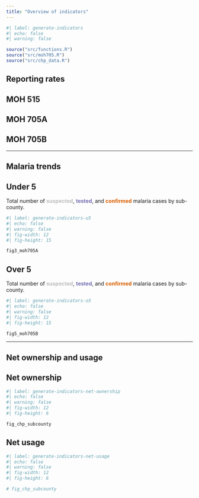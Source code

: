 ```yaml
---
title: "Overview of indicators"
---
```


```r
#| label: generate-indicators
#| echo: false
#| warning: false

source("src/functions.R")
source("src/moh705.R")
source("src/chp_data.R")
```

## Reporting rates

::: panel-tabset
## MOH 515

## MOH 705A

## MOH 705B
:::

------------------------------------------------------------------------

## Malaria trends

::: panel-tabset
## Under 5

Total number of <span style='color:#bdbdbd'>**suspected**</span>, <span style='color:#7570b3'>**tested**</span>, and <span style='color:#d95f02'>**confirmed**</span> malaria cases by sub-county.

```r
#| label: generate-indicators-u5
#| echo: false
#| warning: false
#| fig-width: 12
#| fig-height: 15

fig3_moh705A
```

## Over 5

Total number of <span style='color:#bdbdbd'>**suspected**</span>, <span style='color:#7570b3'>**tested**</span>, and <span style='color:#d95f02'>**confirmed**</span> malaria cases by sub-county.

```r
#| label: generate-indicators-o5
#| echo: false
#| warning: false
#| fig-width: 12
#| fig-height: 15

fig5_moh705B

```
:::

------------------------------------------------------------------------

## Net ownership and usage
::: panel-tabset

## Net ownership
```r
#| label: generate-indicators-net-ownership
#| echo: false
#| warning: false
#| fig-width: 12
#| fig-height: 6

fig_chp_subcounty

```

## Net usage
```r
#| label: generate-indicators-net-usage
#| echo: false
#| warning: false
#| fig-width: 12
#| fig-height: 6

# fig_chp_subcounty

```
:::